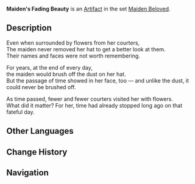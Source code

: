 {{Artifact Infobox
|image = Item Maiden's Fading Beauty.png
|set   = Maiden Beloved
|piece = Circlet of Logos
}}
{{Description|A meticulously well-maintained woman's hat that keeps wrinkles safely out of sight.}}
'''Maiden's Fading Beauty''' is an [[Artifact]] in the set [[Maiden Beloved]].

==Description==
Even when surrounded by flowers from her courters,<br />The maiden never removed her hat to get a better look at them.<br />Their names and faces were not worth remembering.

For years, at the end of every day,<br />the maiden would brush off the dust on her hat.<br />But the passage of time showed in her face, too — and unlike the dust, it could never be brushed off.

As time passed, fewer and fewer courters visited her with flowers.<br />What did it matter? For her, time had already stopped long ago on that fateful day.

==Other Languages==
{{Other Languages
|en      = Maiden's Fading Beauty
|zhs     = 少女易逝的芳颜
|zhs_rm  = Shàonǚ Yìshì de Fāngyán
|zht     = 少女易逝的芳顏
|zht_rm  = Shàonǚ Yìshì de Fāngyán
|zh_tl   = Maiden's Transient Beauty
|ja      = 少女の儚き顔
|ja_rm   = Shoujo no Hakanaki Kao
|ja_tl   = Maiden's Fleeting Visage
|ko      = 소녀의 꺾여가는 미모
|ko_rm   = Sonyeo-ui Kkeokkyeoganeun Mimo
|ko_tl   = Girl's Twisted Beautiful Face
|es      = Belleza Desvanecida de la Doncella
|es_tl   = Maiden's Faded Beauty
|fr      = Beauté fugace de la Demoiselle
|fr_tl   = Transient Beauty of the Maiden
|ru      = Увядающая красота юной девы
|ru_tl   = 
|th      = Maiden's Fading Beauty
|vi      = Nhan Sắc Của Thiếu Nữ
|vi_tl   = 
|de      = Vergänglichkeit der Maid
|de_tl   = Transience of the Maiden
|id      = Maiden's Fading Beauty
|pt      = Beleza Desvanecida da Donzela
|pt_tl   = 
}}

==Change History==
{{Change History|1.0}}

==Navigation==
{{Artifact Set Navbox|Maiden Beloved}}